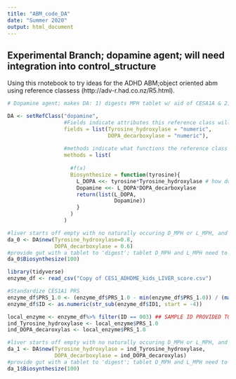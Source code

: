 ---
title: "ABM_code_DA"
date: "Summer 2020"
output: html_document
---

## Experimental Branch; dopamine agent; will need integration into control_structure

Using this rnotebook to try ideas for the ADHD ABM;object oriented abm using reference classess (http://adv-r.had.co.nz/R5.html).

```{r}

# Dopamine agent; makes DA: 1) digests MPH tablet w/ aid of CESA1A & 2) transfering availed compounds to the bloodstream

DA <- setRefClass("dopamine",
                  #Fields indicate attributes this reference class will have
                  fields = list(Tyrosine_hydroxylase = "numeric",
                                DOPA_decarboxylase = "numeric"),
                  
                  #methods indicate what functions the reference class can perform
                  methods = list(
                    
                    #f(x) 
                    Biosynthesize = function(tyrosine){
                      L_DOPA <<- tyrosine*Tyrosine_hydroxylase # how do we know how tyrosine to start with? 
                      Dopamine <<- L_DOPA*DOPA_decarboxylase
                      return(list(L_DOPA,
                                  Dopamine))
                      }
                    )
                  )
```

```{r}


#liver starts off empty with no naturally occuring D_MPH or L_MPH, and some specified level of CES1A1 ??
da_0 <- DA$new(Tyrosine_hydroxylase=0.8,
               DOPA_decarboxylase = 0.6)
#provide gut with a tablet to 'digest'; tablet D_MPH and L_MPH need to be specified 
da_0$Biosynthesize(100) 

```

```{r}
library(tidyverse)
enzyme_df <- read_csv("Copy of CES1_ADHDME_kids_LIVER_score.csv")

#Standardize CES1A1 PRS
enzyme_df$PRS_1.0 <- (enzyme_df$PRS_1.0 - min(enzyme_df$PRS_1.0)) / (max(enzyme_df$PRS_1.0) - min(enzyme_df$PRS_1.0))
enzyme_df$ID <- as.numeric(str_sub(enzyme_df$ID1, start = -4))

local_enzyme <- enzyme_df%>% filter(ID == 003) ## SAMPLE ID PROVIDED TO AGENT 
ind_Tyrosine_hydroxylase <- local_enzyme$PRS_1.0
ind_DOPA_decaroxylas <- local_enzyme$PRS_1.0

#liver starts off empty with no naturally occuring D_MPH or L_MPH, and some specified level of CES1A1 ??
da_1 <- DA$new(Tyrosine_hydroxylase = ind_Tyrosine_hydroxylase,
               DOPA_decarboxylase = ind_DOPA_decaroxylas)
#provide gut with a tablet to 'digest'; tablet D_MPH and L_MPH need to be specified 
da_1$Biosynthesize(100) 
```
